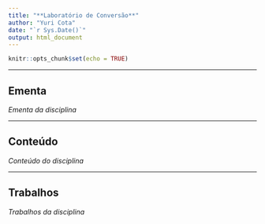 ---
title: "**Laboratório de Conversão**"
author: "Yuri Cota"
date: "`r Sys.Date()`"
output: html_document
---

```{r setup, include=FALSE}
knitr::opts_chunk$set(echo = TRUE)
```

---

## **Ementa**

*Ementa da disciplina*

---

## **Conteúdo**

*Conteúdo do disciplina*

---

## **Trabalhos**

*Trabalhos da disciplina*

